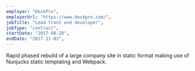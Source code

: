 ```yaml
---
employer: "DeskPro",
employerUrl: "https://www.deskpro.com/",
jobTitle: "Lead front end developer",
jobType: "contract",
startDate: "2017-08-28",
endDate: "2017-11-03",
---
```


Rapid phased rebuild of a large company site in static format making use of Nunjucks static templating and Webpack.
